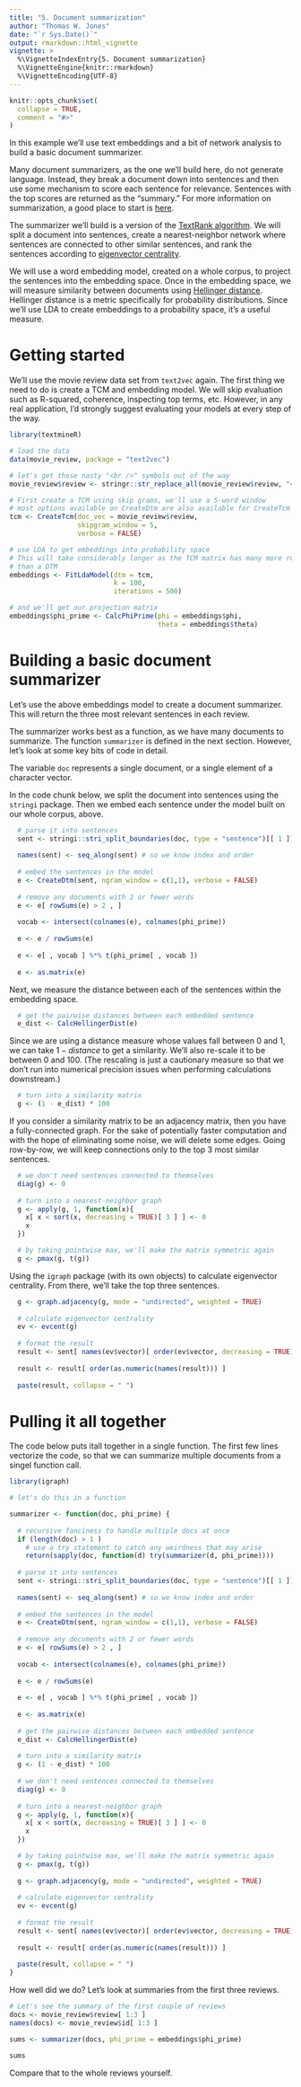 ```yaml
---
title: "5. Document summarization"
author: "Thomas W. Jones"
date: "`r Sys.Date()`"
output: rmarkdown::html_vignette
vignette: >
  %\VignetteIndexEntry{5. Document summarization}
  %\VignetteEngine{knitr::rmarkdown}
  %\VignetteEncoding{UTF-8}
---
```


```r
knitr::opts_chunk$set(
  collapse = TRUE,
  comment = "#>"
)
```

In this example we'll use text embeddings and a bit of network analysis to build a basic document summarizer. 

Many document summarizers, as the one we'll build here, do not generate language. Instead, they break a document down into sentences and then use some mechanism to score each sentence for relevance. Sentences with the top scores are returned as the "summary." For more information on summarization, a good place to start is [here](https://en.wikipedia.org/wiki/Automatic_summarization).

The summarizer we'll build is a version of the [TextRank algorithm](https://en.wikipedia.org/wiki/Automatic_summarization#Unsupervised_approach:_TextRank). We will split a document into sentences, create a nearest-neighbor network where sentences are connected to other similar sentences, and rank the sentences according to [eigenvector centrality](https://en.wikipedia.org/wiki/Eigenvector_centrality). 

We will use a word embedding model, created on a whole corpus, to project the sentences into the embedding space. Once in the embedding space, we will measure similarity between documents using [Hellinger distance](https://en.wikipedia.org/wiki/Hellinger_distance). Hellinger distance is a metric specifically for probability distributions. Since we'll use LDA to create embeddings to a probability space, it's a useful measure.

# Getting started
We'll use the movie review data set from `text2vec` again. The first thing we need to do is create a TCM and embedding model. We will skip evaluation such as R-squared, coherence, inspecting top terms, etc. However, in any real application, I'd strongly suggest evaluating your models at every step of the way. 
 

```r
library(textmineR)

# load the data
data(movie_review, package = "text2vec")

# let's get those nasty "<br />" symbols out of the way
movie_review$review <- stringr::str_replace_all(movie_review$review, "<br */>", "")

# First create a TCM using skip grams, we'll use a 5-word window
# most options available on CreateDtm are also available for CreateTcm
tcm <- CreateTcm(doc_vec = movie_review$review,
                 skipgram_window = 5,
                 verbose = FALSE)

# use LDA to get embeddings into probability space
# This will take considerably longer as the TCM matrix has many more rows 
# than a DTM
embeddings <- FitLdaModel(dtm = tcm,
                          k = 100,
                          iterations = 500)

# and we'll get our projection matrix
embeddings$phi_prime <- CalcPhiPrime(phi = embeddings$phi, 
                                     theta = embeddings$theta)
```

# Building a basic document summarizer
Let's use the above embeddings model to create a document summarizer. This will return the three most relevant sentences in each review.

The summarizer works best as a function, as we have many documents to summarize. The function `summarizer` is defined in the next section. However, let's look at some key bits of code in detail.

The variable `doc` represents a single document, or a single element of a character vector. 

In the code chunk below, we split the document into sentences using the `stringi` package. Then we embed each sentence under the model built on our whole corpus, above. 

```r
  # parse it into sentences
  sent <- stringi::stri_split_boundaries(doc, type = "sentence")[[ 1 ]]
  
  names(sent) <- seq_along(sent) # so we know index and order
  
  # embed the sentences in the model
  e <- CreateDtm(sent, ngram_window = c(1,1), verbose = FALSE)
  
  # remove any documents with 2 or fewer words
  e <- e[ rowSums(e) > 2 , ]
  
  vocab <- intersect(colnames(e), colnames(phi_prime))
  
  e <- e / rowSums(e)
  
  e <- e[ , vocab ] %*% t(phi_prime[ , vocab ])
  
  e <- as.matrix(e)

```

Next, we measure the distance between each of the sentences within the embedding space.

```r
  # get the pairwise distances between each embedded sentence
  e_dist <- CalcHellingerDist(e)
```

Since we are using a distance measure whose values fall between $0$ and $1$, we can take $1 - distance$ to get a similarity. We'll also re-scale it to be between 0 and 100. (The rescaling is just a cautionary measure so that we don't run into numerical precision issues when performing calculations downstream.)

```r
  # turn into a similarity matrix
  g <- (1 - e_dist) * 100
```

If you consider a similarity matrix to be an adjacency matrix, then you have a fully-connected graph. For the sake of potentially faster computation and with the hope of eliminating some noise, we will delete some edges. Going row-by-row, we will keep connections only to the top 3 most similar sentences.

```r
  # we don't need sentences connected to themselves
  diag(g) <- 0
  
  # turn into a nearest-neighbor graph
  g <- apply(g, 1, function(x){
    x[ x < sort(x, decreasing = TRUE)[ 3 ] ] <- 0
    x
  })

  # by taking pointwise max, we'll make the matrix symmetric again
  g <- pmax(g, t(g))
```

Using the `igraph` package (with its own objects) to calculate eigenvector centrality. From there, we'll take the top three sentences.

```r
  g <- graph.adjacency(g, mode = "undirected", weighted = TRUE)
  
  # calculate eigenvector centrality
  ev <- evcent(g)
  
  # format the result
  result <- sent[ names(ev$vector)[ order(ev$vector, decreasing = TRUE)[ 1:3 ] ] ]
  
  result <- result[ order(as.numeric(names(result))) ]
  
  paste(result, collapse = " ")
```

# Pulling it all together

The code below puts itall together in a single function. The first few lines vectorize the code, so that we can summarize multiple documents from a singel function call. 

```r

library(igraph) 

# let's do this in a function

summarizer <- function(doc, phi_prime) {
  
  # recursive fanciness to handle multiple docs at once
  if (length(doc) > 1 )
    # use a try statement to catch any weirdness that may arise
    return(sapply(doc, function(d) try(summarizer(d, phi_prime))))
  
  # parse it into sentences
  sent <- stringi::stri_split_boundaries(doc, type = "sentence")[[ 1 ]]
  
  names(sent) <- seq_along(sent) # so we know index and order
  
  # embed the sentences in the model
  e <- CreateDtm(sent, ngram_window = c(1,1), verbose = FALSE)
  
  # remove any documents with 2 or fewer words
  e <- e[ rowSums(e) > 2 , ]
  
  vocab <- intersect(colnames(e), colnames(phi_prime))
  
  e <- e / rowSums(e)
  
  e <- e[ , vocab ] %*% t(phi_prime[ , vocab ])
  
  e <- as.matrix(e)
  
  # get the pairwise distances between each embedded sentence
  e_dist <- CalcHellingerDist(e)
  
  # turn into a similarity matrix
  g <- (1 - e_dist) * 100
  
  # we don't need sentences connected to themselves
  diag(g) <- 0
  
  # turn into a nearest-neighbor graph
  g <- apply(g, 1, function(x){
    x[ x < sort(x, decreasing = TRUE)[ 3 ] ] <- 0
    x
  })

  # by taking pointwise max, we'll make the matrix symmetric again
  g <- pmax(g, t(g))
  
  g <- graph.adjacency(g, mode = "undirected", weighted = TRUE)
  
  # calculate eigenvector centrality
  ev <- evcent(g)
  
  # format the result
  result <- sent[ names(ev$vector)[ order(ev$vector, decreasing = TRUE)[ 1:3 ] ] ]
  
  result <- result[ order(as.numeric(names(result))) ]
  
  paste(result, collapse = " ")
}
```

How well did we do? Let's look at summaries from the first three reviews.

```r
# Let's see the summary of the first couple of reviews
docs <- movie_review$review[ 1:3 ]
names(docs) <- movie_review$id[ 1:3 ]

sums <- summarizer(docs, phi_prime = embeddings$phi_prime)

sums
```

Compare that to the whole reviews yourself.

